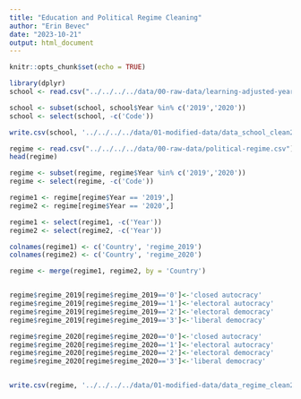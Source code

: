 ```yaml
---
title: "Education and Political Regime Cleaning"
author: "Erin Bevec"
date: "2023-10-21"
output: html_document
---
```


```r
knitr::opts_chunk$set(echo = TRUE)
```


```r

library(dplyr)
school <- read.csv("../../../../data/00-raw-data/learning-adjusted-years-of-school-lays.csv")

school <- subset(school, school$Year %in% c('2019','2020'))
school <- select(school, -c('Code'))

write.csv(school, '../../../../data/01-modified-data/data_school_clean2.csv')

```


```r

regime <- read.csv("../../../../data/00-raw-data/political-regime.csv")
head(regime)

regime <- subset(regime, regime$Year %in% c('2019','2020'))
regime <- select(regime, -c('Code'))

regime1 <- regime[regime$Year == '2019',]
regime2 <- regime[regime$Year == '2020',]

regime1 <- select(regime1, -c('Year'))
regime2 <- select(regime2, -c('Year'))

colnames(regime1) <- c('Country', 'regime_2019')
colnames(regime2) <- c('Country', 'regime_2020')

regime <- merge(regime1, regime2, by = 'Country')


regime$regime_2019[regime$regime_2019=='0']<-'closed autocracy'
regime$regime_2019[regime$regime_2019=='1']<-'electoral autocracy'
regime$regime_2019[regime$regime_2019=='2']<-'electoral democracy'
regime$regime_2019[regime$regime_2019=='3']<-'liberal democracy'

regime$regime_2020[regime$regime_2020=='0']<-'closed autocracy'
regime$regime_2020[regime$regime_2020=='1']<-'electoral autocracy'
regime$regime_2020[regime$regime_2020=='2']<-'electoral democracy'
regime$regime_2020[regime$regime_2020=='3']<-'liberal democracy'


write.csv(regime, '../../../../data/01-modified-data/data_regime_clean2.csv')

```





